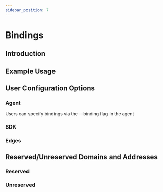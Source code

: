 ```yaml
---
sidebar_position: 7
---
```


# Bindings

## Introduction

## Example Usage

## User Configuration Options

### Agent

Users can specify bindings via the --binding flag in the agent

### SDK

### Edges

## Reserved/Unreserved Domains and Addresses

### Reserved

### Unreserved
